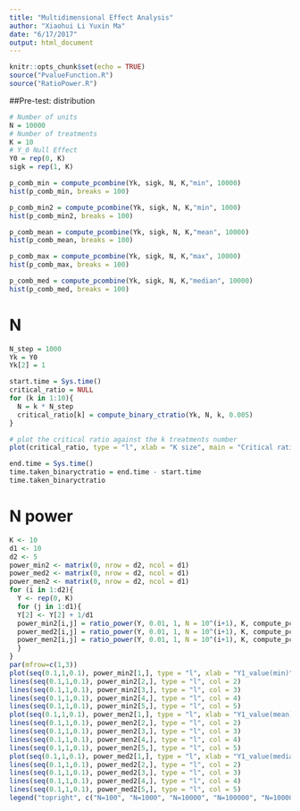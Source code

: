 ```yaml
---
title: "Multidimensional Effect Analysis"
author: "Xiaohui Li Yuxin Ma"
date: "6/17/2017"
output: html_document
---
```


```r
knitr::opts_chunk$set(echo = TRUE)
source("PvalueFunction.R")
source("RatioPower.R")
```

##Pre-test: distribution 
```r
# Number of units 
N = 10000
# Number of treatments
K = 10
# Y_0 Null Effect
Y0 = rep(0, K)
sigk = rep(1, K)
```

```r
p_comb_min = compute_pcombine(Yk, sigk, N, K,"min", 10000)
hist(p_comb_min, breaks = 100)

p_comb_min2 = compute_pcombine(Yk, sigk, N, K,"min", 1000)
hist(p_comb_min2, breaks = 100)
```
```r
p_comb_mean = compute_pcombine(Yk, sigk, N, K,"mean", 10000)
hist(p_comb_mean, breaks = 100)
```

```r
p_comb_max = compute_pcombine(Yk, sigk, N, K,"max", 10000)
hist(p_comb_max, breaks = 100)
```

```r
p_comb_med = compute_pcombine(Yk, sigk, N, K,"median", 10000)
hist(p_comb_med, breaks = 100)
```


# N


```r
N_step = 1000
Yk = Y0 
Yk[2] = 1 

start.time = Sys.time()
critical_ratio = NULL
for (k in 1:10){
  N = k * N_step
  critical_ratio[k] = compute_binary_ctratio(Yk, N, k, 0.005)
}

# plot the critical ratio against the k treatments number
plot(critical_ratio, type = "l", xlab = "K size", main = "Critical ratio value with N size" )

end.time = Sys.time()
time.taken_binaryctratio = end.time - start.time
time.taken_binaryctratio

```


# N power
```r
K <- 10
d1 <- 10
d2 <- 5
power_min2 <- matrix(0, nrow = d2, ncol = d1)
power_med2 <- matrix(0, nrow = d2, ncol = d1)
power_men2 <- matrix(0, nrow = d2, ncol = d1)
for (i in 1:d2){
  Y <- rep(0, K)
  for (j in 1:d1){
  Y[2] <- Y[2] + 1/d1
  power_min2[i,j] = ratio_power(Y, 0.01, 1, N = 10^(i+1), K, compute_pcombine, compute_power, n = 1000, knum = 10)
  power_med2[i,j] = ratio_power(Y, 0.01, 1, N = 10^(i+1), K, compute_pcombine, compute_power, n = 1000, knum = 10, ptype = "median")
  power_men2[i,j] = ratio_power(Y, 0.01, 1, N = 10^(i+1), K, compute_pcombine, compute_power, n = 1000, knum = 10, ptype = "mean")
  }
}
par(mfrow=c(1,3))
plot(seq(0.1,1,0.1), power_min2[1,], type = "l", xlab = "Y1_value(min)", ylab = "power", col = 1, ylim = c(0,1))
lines(seq(0.1,1,0.1), power_min2[2,], type = "l", col = 2)
lines(seq(0.1,1,0.1), power_min2[3,], type = "l", col = 3)
lines(seq(0.1,1,0.1), power_min2[4,], type = "l", col = 4)
lines(seq(0.1,1,0.1), power_min2[5,], type = "l", col = 5)
plot(seq(0.1,1,0.1), power_men2[1,], type = "l", xlab = "Y1_value(mean)", ylab = "power", col = 1, ylim = c(0,1))
lines(seq(0.1,1,0.1), power_men2[2,], type = "l", col = 2)
lines(seq(0.1,1,0.1), power_men2[3,], type = "l", col = 3)
lines(seq(0.1,1,0.1), power_men2[4,], type = "l", col = 4)
lines(seq(0.1,1,0.1), power_men2[5,], type = "l", col = 5)
plot(seq(0.1,1,0.1), power_med2[1,], type = "l", xlab = "Y1_value(median)", ylab = "power", col = 1, ylim = c(0,1))
lines(seq(0.1,1,0.1), power_med2[2,], type = "l", col = 2)
lines(seq(0.1,1,0.1), power_med2[3,], type = "l", col = 3)
lines(seq(0.1,1,0.1), power_med2[4,], type = "l", col = 4)
lines(seq(0.1,1,0.1), power_med2[5,], type = "l", col = 5)
legend("topright", c("N=100", "N=1000", "N=10000", "N=100000", "N=1000000"), col = c(1,2,3,4,5), lty=1)
```

